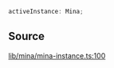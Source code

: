 ```ts
activeInstance: Mina;
```

## Source

[lib/mina/mina-instance.ts:100](https://github.com/o1-labs/o1js/blob/ccbd5fd4525adaf6c1f07bef7847d7bac67c71b5/src/lib/mina/mina-instance.ts#L100)
